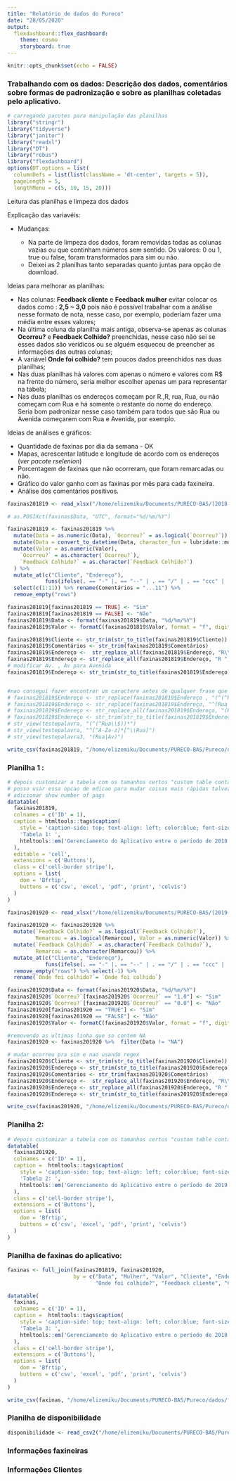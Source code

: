 ```yaml
---
title: "Relatório de dados do Pureco"
date: "28/05/2020"
output: 
  flexdashboard::flex_dashboard:
    theme: cosmo
    storyboard: true
---
```

<!--argumento para deixar a página mais centralizada-->
<style>
body {
    position: center;
    left: 0px;}
</style>

```r
knitr::opts_chunk$set(echo = FALSE)
```

### Trabalhando com os dados: Descrição dos dados, comentários sobre formas de padronização e sobre as  planilhas coletadas pelo aplicativo.

```r
# carregando pacotes para manipulação das planilhas
library("stringr")
library("tidyverse")
library("janitor")
library("readxl")
library("DT")
library("rebus")
library("flexdashboard")
options(DT.options = list(
  columnDefs = list(list(className = 'dt-center', targets = 5)),
  pageLength = 5,
  lengthMenu = c(5, 10, 15, 20)))
```

Leitura das planilhas e limpeza dos dados 

Explicação das variavéis: 



- Mudanças:

  - | Na parte de limpeza dos dados, foram removidas todas as colunas vazias ou que continham números sem sentido. Os valores: 0 ou 1, true ou false, foram transformados para sim ou não.

  - | Deixei as 2 planilhas tanto separadas quanto juntas para opção de download. 

Ideias para melhorar as planilhas: 

- | Nas colunas: **Feedback cliente** e **Feedback mulher** evitar colocar os dados como : **2,5 ~ 3,0** pois não é possível trabalhar com a análise nesse formato de nota, nesse caso, por exemplo, poderíam fazer uma média entre esses valores;

- | Na última coluna da planilha mais antiga, observa-se apenas as colunas **Ocorreu?** e **Feedback Colhido?** preenchidas, nesse caso não sei se esses dados são verídicos ou se alguém esqueceu de preencher as informações das outras colunas;

- | A variável **Onde foi colhido?** tem poucos dados preenchidos nas duas planilhas;

- | Nas duas planilhas há valores com apenas o número e valores com R$ na frente do número, seria melhor escolher apenas um para representar na tabela;

- | Nas duas planilhas os endereços começam por R.,R, rua, Rua, ou não começam com Rua e há somente o restante do nome do endereço. Seria bom padronizar nesse caso também para todos que são Rua ou Avenida começarem com Rua e Avenida, por exemplo.

Ideias de análises e gráficos:

- | Quantidade de faxinas por dia da semana - OK 
- | Mapas, acrescentar latitude e longitude de acordo com os endereços (*ver pacote rselenion*)
- | Porcentagem de faxinas que não ocorreram, que foram remarcadas ou não.
- | Gráfico do valor ganho com as faxinas por mês para cada faxineira.
- | Análise dos comentários positivos. 

<!-- #### Planilha de dados das faxinas do Pureco de 2018 a 2019 -->
```r
faxinas201819 <- read_xlsx("/home/elizemiku/Documents/PURECO-BAS/[2018-2019]GerenciamentodoAplicativo.xlsx", skip = 1, col_names = TRUE)
```

<!-- #### Limpeza dos dados -->
```r
# as.POSIXct(faxinas$Data, "UTC", format="%d/%m/%Y")

faxinas201819 <- faxinas201819 %>%
  mutate(Data = as.numeric(Data), `Ocorreu?` = as.logical(`Ocorreu?`)) %>%
  mutate(Data = convert_to_datetime(Data, character_fun = lubridate::mdy, tz = "UTC")) %>%
  mutate(Valor = as.numeric(Valor),
    `Ocorreu?` = as.character(`Ocorreu?`),
    `Feedback Colhido?` = as.character(`Feedback Colhido?`)
  ) %>%
  mutate_at(c("Cliente", "Endereço"), 
            funs(ifelse(. == "-" |. == "--" | . == "/" | . == "ccc" | . == "rua", NA, .))) %>%
  select(c(1:11)) %>% rename(Comentários = "...11") %>%
  remove_empty("rows")

```

```r
faxinas201819[faxinas201819 == TRUE] <- "Sim"
faxinas201819[faxinas201819 == FALSE] <- "Não"
faxinas201819$Data <- format(faxinas201819$Data, "%d/%m/%Y")
faxinas201819$Valor <- formatC(faxinas201819$Valor, format = "f", digits = 2, big.mark = ",")
```

```r

faxinas201819$Cliente <- str_trim(str_to_title(faxinas201819$Cliente))
faxinas201819$Comentários <- str_trim(faxinas201819$Comentários)
faxinas201819$Endereço <-  str_replace_all(faxinas201819$Endereço, "R\\.", "Rua ")
faxinas201819$Endereço <- str_replace_all(faxinas201819$Endereço, "R ", "Rua ")
# modificar Av. , Av para Avenida
faxinas201819$Endereço <- str_trim(str_to_title(faxinas201819$Endereço))


#nao consegui fazer encontrar um caractere antes de qualquer frase que nao começe com Rua, e nao seja Av. trocar manualmente 
# faxinas201819$Endereço <- str_replace(faxinas201819$Endereço , "(^(^Rua$)*)", "Rua ")
# faxinas201819$Endereço <- str_replace(faxinas201819$Endereço, "^(Rua Av.*)", "Av.*")
# faxinas201819$Endereço <- str_replace_all(faxinas201819$Endereço, "(Rua| )*", "Rua ")
# faxinas201819$Endereço <- str_trim(str_to_title(faxinas201819$Endereço))
# str_view(testepalavra, "(^(^Rua\\$))*")
# str_view(testepalavra, "^[^A-Za-z]*[^\\Rua]")
# str_view(testepalavra3, "(Rua|Av)")
```

<!-- #### Depois de padronizado os dados baixei essa planilha para realizar testes -->
```r
write_csv(faxinas201819, "/home/elizemiku/Documents/PURECO-BAS/Pureco/dados/faxinas201819.csv")
```

### Planilha 1 : 
```r
# depois customizar a tabela com os tamanhos certos "custom table container"
# posso usar essa opcao de edicao para mudar coisas mais rápidas talvez
# adicionar show number of pags
datatable(
  faxinas201819,
  colnames = c('ID' = 1),
  caption = htmltools::tags$caption(
    style = 'caption-side: top; text-align: left; color:blue; font-size: 16px',
    'Tabela 1: ',
    htmltools::em('Gerenciamento do Aplicativo entre o período de 2018 a 2019.',)
  ),
  editable = 'cell',
  extensions = c('Buttons'),
  class = c('cell-border stripe'),
  options = list(
    dom = 'Bfrtip',
    buttons = c('csv', 'excel', 'pdf', 'print', 'colvis')
  )
)

```

<!-- #### Planilha de dados das faxinas do Pureco de 2019 a 2020 -->
```r
faxinas201920 <- read_xlsx("/home/elizemiku/Documents/PURECO-BAS/[2019-2020]GerenciamentodoAplicativo.xlsx", sheet = 2, skip = 1, col_names = TRUE)
```

<!-- #### Limpeza dos dados -->
```r
faxinas201920 <- faxinas201920 %>% 
  mutate(`Feedback Colhido?` = as.logical(`Feedback Colhido?`),
         Remarcou = as.logical(Remarcou), Valor = as.numeric(Valor)) %>%
  mutate(`Feedback Colhido?` = as.character(`Feedback Colhido?`),
         Remarcou = as.character(Remarcou)) %>%
  mutate_at(c("Cliente", "Endereço"), 
            funs(ifelse(. == "-" |. == "--" | . == "/" | . == "ccc" | . == "rua", NA, .))) %>%
  remove_empty("rows") %>% select(-1) %>% 
  rename(`Onde foi colhido?`= `Onde foi colhido`)
```


```r
faxinas201920$Data <- format(faxinas201920$Data, "%d/%m/%Y")
faxinas201920$`Ocorreu?`[faxinas201920$`Ocorreu?` == "1.0"] <- "Sim"
faxinas201920$`Ocorreu?`[faxinas201920$`Ocorreu?` == "0.0"] <- "Não"
faxinas201920[faxinas201920 == "TRUE"] <- "Sim"
faxinas201920[faxinas201920 == "FALSE"] <- "Não"
faxinas201920$Valor <- formatC(faxinas201920$Valor, format = "f", digits = 2,  big.mark = ",")
```


```r
#removendo as ultimas linha que so contem NA  
faxinas201920 <- faxinas201920 %>%  filter(Data != "NA")

# mudar ocorreu pra sim e nao usando regex
faxinas201920$Cliente <- str_trim(str_to_title(faxinas201920$Cliente))
faxinas201920$Endereço <- str_trim(str_to_title(faxinas201920$Endereço))
faxinas201920$Comentários <- str_trim(faxinas201920$Comentários)
faxinas201920$Endereço <-  str_replace_all(faxinas201920$Endereço, "R\\.", "Rua ")
faxinas201920$Endereço <- str_replace_all(faxinas201920$Endereço, "R ", "Rua ")
faxinas201920$Endereço <- str_trim(str_to_title(faxinas201920$Endereço))

```

<!-- #### Depois de padronizado os dados baixei essa planilha para realizar testes -->
```r
write_csv(faxinas201920, "/home/elizemiku/Documents/PURECO-BAS/Pureco/dados/faxinas201920.csv")
```

### Planilha 2: 
```r
# depois customizar a tabela com os tamanhos certos "custom table container"
datatable(
  faxinas201920,
  colnames = c('ID' = 1),
  caption =  htmltools::tags$caption(
    style = 'caption-side: top; text-align: left; color:blue; font-size: 16px',
    'Tabela 2: ',
    htmltools::em('Gerenciamento do Aplicativo entre o período de 2019 a 2020.',)
  ),
  class = c('cell-border stripe'),
  extensions = c('Buttons'),
  options = list(
    dom = 'Bfrtip',
    buttons = c('csv', 'excel', 'pdf', 'print', 'colvis')
  )
)
```

### Planilha de faxinas do aplicativo: 

```r
faxinas <- full_join(faxinas201819, faxinas201920, 
                     by = c("Data", "Mulher", "Valor", "Cliente", "Endereço", "Ocorreu?", "Feedback Colhido?",
                            "Onde foi colhido?", "Feedback cliente", "Comentários"))
```

```r
datatable(
  faxinas,
  colnames = c('ID' = 1),
  caption =  htmltools::tags$caption(
    style = 'caption-side: top; text-align: left; color:blue; font-size: 16px',
    'Tabela 3: ',
    htmltools::em('Gerenciamento do Aplicativo entre o período de 2018 a 2020.',)
  ),
  class = c('cell-border stripe'),
  extensions = c('Buttons'),
  options = list(
    dom = 'Bfrtip',
    buttons = c('csv', 'excel', 'pdf', 'print', 'colvis')
  )
)
```

```r
write_csv(faxinas, "/home/elizemiku/Documents/PURECO-BAS/Pureco/dados/faxinas.csv")
```

### Planilha de disponibilidade

<!-- Juntei a planilha de disponibilidade da Marília com a de calendário de dias disponíveis de 2019/2020. Esse passo tive que fazer a mão já que o R não reconheceu o formato da planilha.  -->
```r
disponibilidade <- read_csv2("/home/elizemiku/Documents/PURECO-BAS/Pureco/dados/disponibilidade201819.csv", col_names = TRUE)
```


### Informações faxineiras 


### Informações Clientes


